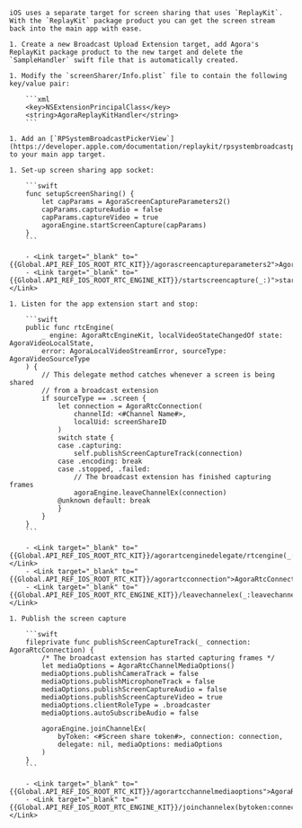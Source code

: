    iOS uses a separate target for screen sharing that uses `ReplayKit`. With the `ReplayKit` package product you can get the screen stream back into the main app with ease.

    1. Create a new Broadcast Upload Extension target, add Agora's ReplayKit package product to the new target and delete the `SampleHandler` swift file that is automatically created.

    1. Modify the `screenSharer/Info.plist` file to contain the following key/value pair:

        ```xml
        <key>NSExtensionPrincipalClass</key>
		<string>AgoraReplayKitHandler</string>
        ```

    1. Add an [`RPSystemBroadcastPickerView`](https://developer.apple.com/documentation/replaykit/rpsystembroadcastpickerview) to your main app target.

    1. Set-up screen sharing app socket:

        ```swift
        func setupScreenSharing() {
            let capParams = AgoraScreenCaptureParameters2()
            capParams.captureAudio = false
            capParams.captureVideo = true
            agoraEngine.startScreenCapture(capParams)
        }
        ```

        - <Link target="_blank" to="{{Global.API_REF_IOS_ROOT_RTC_KIT}}/agorascreencaptureparameters2">AgoraScreenCaptureParameters2</Link>
        - <Link target="_blank" to="{{Global.API_REF_IOS_ROOT_RTC_ENGINE_KIT}}/startscreencapture(_:)">startScreenCapture(_:)</Link>

    1. Listen for the app extension start and stop:

        ```swift
        public func rtcEngine(
            _ engine: AgoraRtcEngineKit, localVideoStateChangedOf state: AgoraVideoLocalState,
            error: AgoraLocalVideoStreamError, sourceType: AgoraVideoSourceType
        ) {
            // This delegate method catches whenever a screen is being shared
            // from a broadcast extension
            if sourceType == .screen {
                let connection = AgoraRtcConnection(
                    channelId: <#Channel Name#>,
                    localUid: screenShareID
                )
                switch state {
                case .capturing:
                    self.publishScreenCaptureTrack(connection)
                case .encoding: break
                case .stopped, .failed:
                    // The broadcast extension has finished capturing frames
                    agoraEngine.leaveChannelEx(connection)
                @unknown default: break
                }
            }
        }
        ```

        - <Link target="_blank" to="{{Global.API_REF_IOS_ROOT_RTC_KIT}}/agorartcenginedelegate/rtcengine(_:localvideostatechangedof:error:sourcetype:)">rtcEngine(_:localVideoStateChangedOf:error:sourceType:)</Link>
        - <Link target="_blank" to="{{Global.API_REF_IOS_ROOT_RTC_KIT}}/agorartcconnection">AgoraRtcConnection</Link>
        - <Link target="_blank" to="{{Global.API_REF_IOS_ROOT_RTC_ENGINE_KIT}}/leavechannelex(_:leavechannelblock:)">leaveChannelEx(_:leaveChannelBlock:)</Link>

    1. Publish the screen capture

        ```swift
        fileprivate func publishScreenCaptureTrack(_ connection: AgoraRtcConnection) {
            /* The broadcast extension has started capturing frames */
            let mediaOptions = AgoraRtcChannelMediaOptions()
            mediaOptions.publishCameraTrack = false
            mediaOptions.publishMicrophoneTrack = false
            mediaOptions.publishScreenCaptureAudio = false
            mediaOptions.publishScreenCaptureVideo = true
            mediaOptions.clientRoleType = .broadcaster
            mediaOptions.autoSubscribeAudio = false
            
            agoraEngine.joinChannelEx(
                byToken: <#Screen share token#>, connection: connection,
                delegate: nil, mediaOptions: mediaOptions
            )
        }
        ```

        - <Link target="_blank" to="{{Global.API_REF_IOS_ROOT_RTC_KIT}}/agorartcchannelmediaoptions">AgoraRtcChannelMediaOptions</Link>
        - <Link target="_blank" to="{{Global.API_REF_IOS_ROOT_RTC_ENGINE_KIT}}/joinchannelex(bytoken:connection:delegate:mediaoptions:joinsuccess:)">joinChannelEx(byToken:connection:delegate:mediaOptions:joinSuccess:)</Link>
